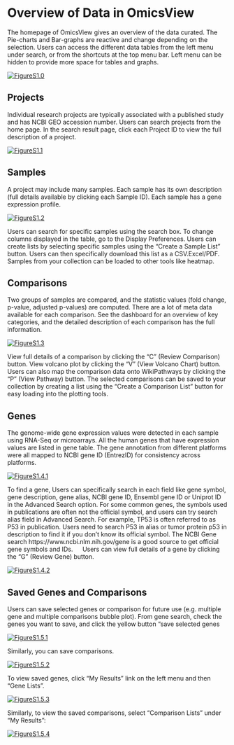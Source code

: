 # Overview of Data in OmicsView 

The homepage of OmicsView gives an overview of the data curated. The Pie-charts and Bar-graphs are reactive and change depending on the selection. Users can access the different data tables from the left menu under search, or from the shortcuts at the top menu bar. Left menu can be hidden to provide more space for tables and graphs.

[![FigureS1.0](https://interactivereport.github.io/OmicsView/tutorial/figures/FigureS1.0.jpg)](https://interactivereport.github.io/OmicsView/tutorial/figures/FigureS1.0.jpg)

## Projects

Individual research projects are typically associated with a published study and has NCBI GEO accession number. Users can search projects from the home page. In the search result page, click each Project ID to view the full description of a project.

[![FigureS1.1](https://interactivereport.github.io/OmicsView/tutorial/figures/FigureS1.1.jpg)](https://interactivereport.github.io/OmicsView/tutorial/figures/FigureS1.1.jpg)

## Samples

A project may include many samples. Each sample has its own description (full details available by clicking each Sample ID).  Each sample has a gene expression profile.

[![FigureS1.2](https://interactivereport.github.io/OmicsView/tutorial/figures/FigureS1.2.jpg)](https://interactivereport.github.io/OmicsView/tutorial/figures/FigureS1.2.jpg)

Users can search for specific samples using the search box. 
To change columns displayed in the table, go to the Display Preferences.
Users can create lists by selecting specific samples using the “Create a Sample List” button. Users can then specifically download this list as a CSV.Excel/PDF. Samples from your collection can be loaded to other tools like heatmap. 

## Comparisons
Two groups of samples are compared, and the statistic values (fold change, p-value, adjusted p-values) are computed. 
There are a lot of meta data available for each comparison.  See the dashboard for an overview of key categories, and the detailed description of each comparison has the full information. 

[![FigureS1.3](https://interactivereport.github.io/OmicsView/tutorial/figures/FigureS1.3.jpg)](https://interactivereport.github.io/OmicsView/tutorial/figures/FigureS1.3.jpg)

View full details of a comparison by clicking the "C" (Review Comparison) button. 
View volcano plot by clicking the "V" (View Volcano Chart) button.
Users can also map the comparison data onto WikiPathways by clicking the "P" (View Pathway) button.
The selected comparisons can be saved to your collection by creating a list using the “Create a Comparison List” button for easy loading into the plotting tools. 

## Genes
The genome-wide gene expression values were detected in each sample using RNA-Seq or microarrays. All the human genes that have expression values are listed in gene table.  The gene annotation from  different platforms were all mapped to NCBI gene ID (EntrezID) for consistency across platforms. 

[![FigureS1.4.1](https://interactivereport.github.io/OmicsView/tutorial/figures/FigureS1.4.1.jpg)](https://interactivereport.github.io/OmicsView/tutorial/figures/FigureS1.4.1.jpg)

To find a gene, Users can specifically search in each field like gene symbol, gene description, gene alias, NCBI gene ID,  Ensembl gene ID or Uniprot ID in the Advanced Search option. 
For some common genes, the symbols used in publications are often not the official symbol, and users can try search alias field in Advanced Search. For example, TP53 is often referred to as P53 in publication. Users need to search P53 in alias or tumor protein p53 in description to find it if you don't know its official symbol.
The NCBI Gene search https://www.ncbi.nlm.nih.gov/gene is a good source to get official gene symbols and IDs.
 
Users can view full details of a gene by clicking the "G" (Review Gene) button. 

[![FigureS1.4.2](https://interactivereport.github.io/OmicsView/tutorial/figures/FigureS1.4.2.jpg)](https://interactivereport.github.io/OmicsView/tutorial/figures/FigureS1.4.2.jpg)

## Saved Genes and Comparisons
Users can save selected genes or comparison for future use (e.g. multiple gene and multiple comparisons bubble plot). From gene search, check the genes you want to save, and click the yellow button "save selected genes
 
[![FigureS1.5.1](https://interactivereport.github.io/OmicsView/tutorial/figures/FigureS1.5.1.jpg)](https://interactivereport.github.io/OmicsView/tutorial/figures/FigureS1.5.1.jpg)

Similarly, you can save comparisons. 

[![FigureS1.5.2](https://interactivereport.github.io/OmicsView/tutorial/figures/FigureS1.5.2.jpg)](https://interactivereport.github.io/OmicsView/tutorial/figures/FigureS1.5.2.jpg)
 
To view saved genes, click “My Results” link on the left menu and then “Gene Lists”. 
 
[![FigureS1.5.3](https://interactivereport.github.io/OmicsView/tutorial/figures/FigureS1.5.3.jpg)](https://interactivereport.github.io/OmicsView/tutorial/figures/FigureS1.5.3.jpg)

Similarly, to view the saved comparisons, select “Comparison Lists” under “My Results”:
 
[![FigureS1.5.4](https://interactivereport.github.io/OmicsView/tutorial/figures/FigureS1.5.4.jpg)](https://interactivereport.github.io/OmicsView/tutorial/figures/FigureS1.5.4.jpg) 


